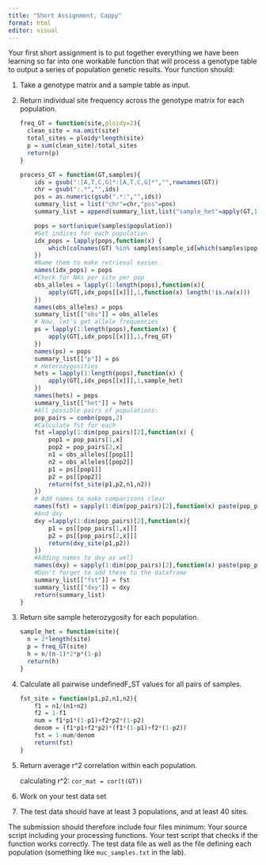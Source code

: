 ```yaml
---
title: "Short Assignment, Cappy"
format: html
editor: visual
---
```


Your first short assignment is to put together everything we have been learning so far into one workable function that will process a genotype table to output a series of population genetic results. Your function should:

1.  Take a genotype matrix and a sample table as input.

2.  Return individual site frequency across the genotype matrix for each population.

    ```r
    freq_GT = function(site,ploidy=2){
      clean_site = na.omit(site)
      total_sites = ploidy*length(site)
      p = sum(clean_site)/total_sites
      return(p)
    }

    process_GT = function(GT,samples){
        ids = gsub(":[A,T,C,G]*:[A,T,C,G]*","",rownames(GT))
        chr = gsub(":.*","",ids)
        pos = as.numeric(gsub(".*:","",ids))
        summary_list = list("chr"=chr,"pos"=pos)
        summary_list = append(summary_list,list("sample_het"=apply(GT,1,sample_het)))
  
        pops = sort(unique(samples$population))
        #Get indices for each population
        idx_pops = lapply(pops,function(x) {
            which(colnames(GT) %in% samples$sample_id[which(samples$population == x)])
        })
        #Name them to make retrieval easier.
        names(idx_pops) = pops
        #Check for NAs per site per pop
        obs_alleles = lapply(1:length(pops),function(x){
            apply(GT[,idx_pops[[x]]],1,function(x) length(!is.na(x)))
        })
        names(obs_alleles) = pops
        summary_list[["obs"]] = obs_alleles
        # Now, let's get allele frequencies        
        ps = lapply(1:length(pops),function(x) {
            apply(GT[,idx_pops[[x]]],1,freq_GT)
        })
        names(ps) = pops
        summary_list[["p"]] = ps
        # Heterozygosities
        hets = lapply(1:length(pops),function(x) {
            apply(GT[,idx_pops[[x]]],1,sample_het)
        })
        names(hets) = pops
        summary_list[["het"]] = hets
        #All possible pairs of populations:
        pop_pairs = combn(pops,2)
        #Calculate fst for each
        fst =lapply(1:dim(pop_pairs)[2],function(x) {
            pop1 = pop_pairs[1,x]
            pop2 = pop_pairs[2,x]
            n1 = obs_alleles[[pop1]]
            n2 = obs_alleles[[pop2]]
            p1 = ps[[pop1]]
            p2 = ps[[pop2]]
            return(fst_site(p1,p2,n1,n2))
        })
        # Add names to make comparisons clear
        names(fst) = sapply(1:dim(pop_pairs)[2],function(x) paste(pop_pairs[,x],collapse="-"))
        #And dxy
        dxy =lapply(1:dim(pop_pairs)[2],function(x){
            p1 = ps[[pop_pairs[1,x]]]
            p2 = ps[[pop_pairs[2,x]]]
            return(dxy_site(p1,p2))
        })
        #Adding names to dxy as well
        names(dxy) = sapply(1:dim(pop_pairs)[2],function(x) paste(pop_pairs[,x],collapse="-"))
        #Don't forget to add these to the dataframe
        summary_list[["fst"]] = fst
        summary_list[["dxy"]] = dxy
        return(summary_list)
    }
    ```

3.  Return site sample heterozygosity for each population.

    ```r
    sample_het = function(site){
      n = 2*length(site)
      p = freq_GT(site)
      h = n/(n-1)*2*p*(1-p)
      return(h)
    }
    ```

4.  Calculate all pairwise undefinedF_ST values for all pairs of samples.

    ```r
    fst_site = function(p1,p2,n1,n2){
        f1 = n1/(n1+n2)
        f2 = 1-f1
        num = f1*p1*(1-p1)+f2*p2*(1-p2)
        denom = (f1*p1+f2*p2)*(f1*(1-p1)+f2*(1-p2)) 
        fst = 1-num/denom
        return(fst)
    }
    ```

5.  Return average r\^2 correlation within each population.

    calculating r\^2: `cor_mat = cor(t(GT))`

6.  Work on your test data set

7.  The test data should have at least 3 populations, and at least 40 sites.

The submission should therefore include four files minimum: Your source script including your processing functions. Your test script that checks if the function works correctly. The test data file as well as the file defining each population (something like `muc_samples.txt` in the lab).